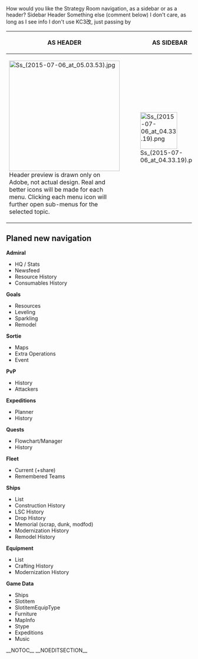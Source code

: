 <poll>
How would you like the Strategy Room navigation, as a sidebar or as a header?
Sidebar
Header
Something else (comment below)
I don't care, as long as I see info
I don't use KC3改, just passing by
</poll>

{| class="wikitable"
! style="width:300px;" |AS HEADER
! style="width:150px;" |AS SIDEBAR
|-
| valign="top" |[[File:Ss_(2015-07-06_at_05.03.53).jpg|300px|center]]
<br />Header preview is drawn only on Adobe, not actual design. Real and better icons will be made for each menu. Clicking each menu icon will further open sub-menus for the selected topic.
| valign="top" |[[File:Ss_(2015-07-06_at_04.33.19).png|100px|center]]
|}

==Planed new navigation==
'''Admiral'''
* HQ / Stats
* Newsfeed
* Resource History
* Consumables History

'''Goals'''
* Resources
* Leveling
* Sparkling
* Remodel

'''Sortie'''
* Maps
* Extra Operations
* Event

'''PvP'''
* History
* Attackers

'''Expeditions'''
* Planner
* History

'''Quests'''
* Flowchart/Manager
* History

'''Fleet'''
* Current (+share)
* Remembered Teams

'''Ships'''
* List
* Construction History
* LSC History
* Drop History
* Memorial (scrap, dunk, modfod)
* Modernization History
* Remodel History

'''Equipment'''
* List
* Crafting History
* Modernization History

'''Game Data'''
* Ships
* Slotitem
* SlotitemEquipType
* Furniture
* MapInfo
* Stype
* Expeditions
* Music
__NOTOC__ __NOEDITSECTION__<ac_metadata title="[KC3改] Strategy Room Interface Feedback"> </ac_metadata>